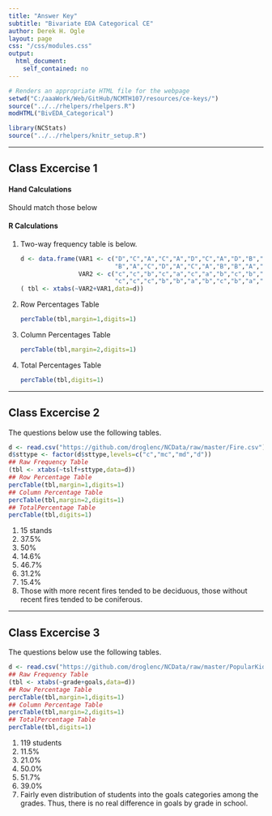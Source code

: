 ```yaml
---
title: "Answer Key"
subtitle: "Bivariate EDA Categorical CE"
author: Derek H. Ogle
layout: page
css: "/css/modules.css"
output:
  html_document:
    self_contained: no
---
```


```r
# Renders an appropriate HTML file for the webpage
setwd("C:/aaaWork/Web/GitHub/NCMTH107/resources/ce-keys/")
source("../../rhelpers/rhelpers.R")
modHTML("BivEDA_Categorical")
```

```r
library(NCStats)
source("../../rhelpers/knitr_setup.R")
```

----

## Class Excercise 1
#### Hand Calculations

Should match those below

#### R Calculations

<ol>
<li>Two-way frequency table is below.</li>
```r
d <- data.frame(VAR1 <- c("D","C","A","C","A","D","C","A","D","B","A","B",
                          "B","A","C","D","A","C","A","B","B","A","D","C","A","C","B","B"),
                VAR2 <- c("c","c","b","c","a","c","a","b","c","b","c","c","b","c","c",
                          "c","c","c","b","b","a","b","c","b","a","b","a","b"))
( tbl <- xtabs(~VAR2+VAR1,data=d))
```

<li>Row Percentages Table</li>
```r
percTable(tbl,margin=1,digits=1)
```

<li>Column Percentages Table</li>
```r
percTable(tbl,margin=2,digits=1)
```

<li>Total Percentages Table</li>
```r
percTable(tbl,digits=1)
```
</ol>

----

## Class Excercise 2

The questions below use the following tables.
```r
d <- read.csv("https://github.com/droglenc/NCData/raw/master/Fire.csv")
d$sttype <- factor(d$sttype,levels=c("c","mc","md","d"))
## Raw Frequency Table
(tbl <- xtabs(~tslf+sttype,data=d))
## Row Percentage Table
percTable(tbl,margin=1,digits=1)
## Column Percentage Table
percTable(tbl,margin=2,digits=1)
## TotalPercentage Table
percTable(tbl,digits=1)
```

1. 15 stands
1. 37.5%
1. 50%
1. 14.6%
1. 46.7%
1. 31.2%
1. 15.4%
1. Those with more recent fires tended to be deciduous, those without recent fires tended to be coniferous.

----

## Class Excercise 3


The questions below use the following tables.
```r
d <- read.csv("https://github.com/droglenc/NCData/raw/master/PopularKids.csv")
## Raw Frequency Table
(tbl <- xtabs(~grade+goals,data=d))
## Row Percentage Table
percTable(tbl,margin=1,digits=1)
## Column Percentage Table
percTable(tbl,margin=2,digits=1)
## TotalPercentage Table
percTable(tbl,digits=1)
```

1. 119 students
1. 11.5%
1. 21.0%
1. 50.0%
1. 51.7%
1. 39.0%
1. Fairly even distribution of students into the goals categories among the grades.  Thus, there is no real difference in goals by grade in school.
